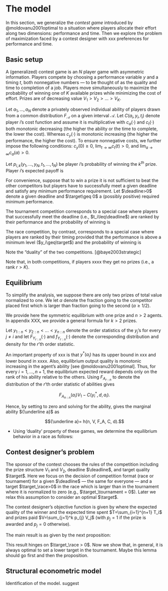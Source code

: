 

The model
=========

In this section, we generalize the _contest game_ introduced by @moldovanu2001optimal to a situation where players allocate their effort along two dimensions: performance and time. Then we explore the problem of maximization faced by a contest designer with xxx preferences for performance and time.

Basic setup
------------

A (generalized) contest game is an $N$ player game with asymmetric information. Players compete by choosing a performance variable $y$ and a timing $t$, both nonnegative numbers --- to be thought of as the quality and time to completion of a job. Players move simultaneously to maximize the probability of winning one of $K$ available prizes while minimizing the cost of effort. Prizes are of decreasing value $V_1>V_2>...>V_K$.

Let $a_1, ..., a_N$ denote a privately observed individual ability of players drawn from a common distribution $F_{\mathcal{A}}$ on a given interval $\mathcal{A}$.  Let $C(a_i, y_i, t_i)$ denote player $i$'s cost function and assume it is multiplicative 
\begin{equation}
  C(a_i, y_i, t_i) = c_a(a_i) c_y(y_i) c_t(t_i)
\end{equation}
with $c_a(\cdot)$ and $c_t(\cdot)$ both monotonic decreasing (the higher the ability or the time to complete, the lower the cost). Whereas $c_{y}(\cdot)$ is monotonic increasing (the higher the performance, the higher the cost). To ensure nonnegative costs, we further impose the following conditions: $c_{y}(0)\geq 0$, $\lim_{t\rightarrow \infty}c_{t}(t)>0$, and $\lim_{a\rightarrow \infty}c_{a}(a)>0$.

Let $p_{i, k}(y_1,..., y_N, t_1, ..., t_N)$ be player $i$'s probability of winning the $k^{th}$ prize. Player $i$'s expected payoff is

\begin{equation}
  \pi_i = \sum_{k=1}^{K} p_{i, k}(y_1,..., y_N, t_1, ..., t_N) V_k - C(a_i, y_i, t_i). 
\end{equation}


For convenience, suppose that to win a prize it is not sufficient to beat the other competitors but players have to successfully meet a given deadline and satisfy any minimum performance requirement. Let $\deadline>0$ denote a given deadline and $\target\geq 0$ a (possibly positive) required minimum performance. 

<!-- 

The goal for each player is If the timing is above a given deadline $d>0$ or the performance is below a certain level $q>0$, the player gets zero utility. Otherwise, the player is given a rank based on his performance and timing. 
 A contest is xxxx. Ranked . 
 -->

The tournament competition corresponds to a special case where players that successfully meet the deadline (i.e., $t_i\leq\deadline$) are ranked by their performance and the probability of winning is
\begin{equation}
  xxxx.
\end{equation}

<!-- In a tournament, the agent having achieved the highest output quality within the deadline gets the first prize, the agent having achieved the second highest output quality gets the second prize, and so on. In a race, by contrast, the first agent to achieve an output quality of at least ${\bar y}$ within the deadline wins the first prize, the second to achieve the same target gets the second prize, and so on. -->

<!-- 
\begin{definition}
Let xxx denote the $N-1-k$ order statistic. A tournament is a contest game where the probability of winning the $k^{th}$ prize is 
\begin{equation}
  p_{k} = \Pr(y_i=xxxx\text{ and }t_i\leq \bar{t}). 
\end{equation}
\end{definition}
 -->

The race competition, by contrast, corresponds to a special case where players are ranked by their timing provided that the performance is above a minimum level ($y_i\geq\target$) and the probability of winning is 
\begin{equation}
  xxxx.
\end{equation}


Note the "duality" of the two competitions. [@baye2003strategic]

Note that, in both competitions, if players xxxx they get no prizes (i.e., a rank $r > K$). 


Equilibrium
-------------

To simplify the analysis, we suppose there are only two prizes of total value normalized to one. We let $\alpha$ denote the fraction going to the competitor placed first which is larger than fraction going to the second ($\alpha\geq1/2$).


We provide here the symmetric equilibrium with one prize and $n>2$
agents. In appendix XXX, we provide a general formula for $k>2$ prizes.

Let $y_{1:n} < y_{2:n} < ... < y_{n:n}$ denote the order statistics of
the $y_j$’s for every $j\neq i$ and let ${F_{Y_{r:n}}}(\cdot)$ and
${f_{Y_{r:n}}}(\cdot)$ denote the corresponding distribution and density
for the $r$’th order statistic.

\begin{proposition}
In a tournament, the unique symmetric equilibrium of the model gives,
for every $i=1, ..., N$, the optimal time to completion $t^*(a_i)$ equal
to the deadline $\bar{t}$ and the optimal output quality $y^*(a_i)$ as
\begin{equation}
 \label{eq: optimal bid tournament}
  y^*(a_i) =  V_1 \int_{a_i}^\infty {f_{Y_{n:n}}} (z) dz
\end{equation}
if ${a_i}\geq \underline a$ (see @moldovanu2001optimal), and zero otherwise.
\end{proposition}

An important property of xxx is that $y^*(a_i)$ has its upper bound in xxx and
lower bound in xxxx. Also, equilibrium output quality is monotonic
increasing in the agent’s ability [see @moldovanu2001optimal]. Thus, for
every $i=1, ..., n+1$, the equilibrium expected reward depends only on
the rank of his ability relative to the others. Using ${F_{A_{r:n}}}$ to
denote the distribution of the $r$’th order statistic of abilities gives

$$\label{eq: expected payoffs tournament}
  {F_{A_{n:n}}}(a_i) V_1  - C(y_i^*, d, a_i).$$

Hence, by setting to zero and solving for the ability, gives the
marginal ability ${\underline a}$ as

$${\underline a}= h(n, V, F_A, C, d).$$


- Using 'duality' property of these games, we determine the equilibrium behavior in a race as follows: 

\begin{proposition}
  Equilibrium behavior in a race is XXXX
\end{proposition}


Contest designer's problem
---------------------------

The sponsor of the contest chooses the rules of the competition
including the prize structure $V_1$ and $V_2$, deadline $\deadline$, and target
quality $\target$. Here we focus on the decision of competition format (race or tournament) for a given $\deadline$ --- the same for everyone --- and a target $\target_\race>0$ in the race which is larger than in the tournament where it is normalized to zero (e.g., $\target_\tournament = 0$). Later we relax this assumption to consider an optimal $\target$. 

The contest designer's objective function is given by 
\begin{equation}
\begin{array}{ll}
    \mbox{maximize} & \int_{0}^{\infty} y^*(x) dF_{n:n}(x)
      - \tau \int_{0}^{\infty} t^*(x) dF_{n:n}(x) 
      - 1
  \end{array}
\end{equation}
where the expected quality of the winner and the expected time spent $T=\sum_{i=1}^{n+1} T_i$ and prizes paid $V=\sum_{j=1}^k p_{j} V_j$ (with $p_j=1$ if the prize is awarded
and $p_j=0$ otherwise).


The main result is as given by the next proposition: 

\begin{proposition}
Given x, y, z, the optimal choice for the contest design is to pick a race when 
\begin{equation}
  \tau > \frac{\Delta y^*} {\Delta t^*} 
\end{equation}
and otherwise to pick the tournament.
\end{proposition}

This result hinges on $\target_\race > 0$. Now we show that, in general, it is always optimal to set a lower target in the tournament.  Maybe this lemma should go first and then the proposition. 

\begin{lemma}
Given x,y,z, it is optimal for the contest designer to choose $\target_\race > \target_\tournament$. 
\end{lemma}



Structural econometric model
----------------------------


Identification of the model. suggest
